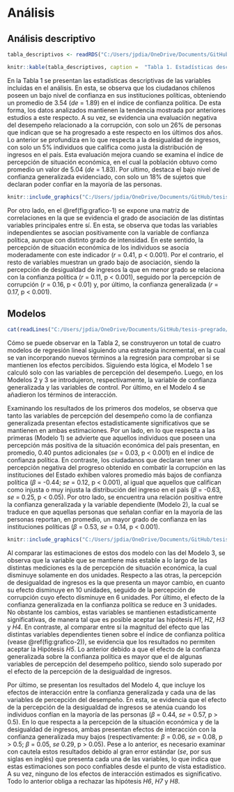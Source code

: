 # Análisis

## Análisis descriptivo

```{r, echo=FALSE}

tabla_descriptivos <- readRDS("C:/Users/jpdia/OneDrive/Documents/GitHub/tesis-pregrado/IPO/output/tables/tabla_descriptiva.rds")


```

```{r tabla-1, echo=FALSE, results='asis'}

knitr::kable(tabla_descriptivos, caption =  "Tabla 1. Estadísticas descriptivas") 

```


En la Tabla 1 se presentan las estadísticas descriptivas de las variables incluidas en el análisis. En esta, se observa que los ciudadanos chilenos poseen un bajo nivel de confianza en sus instituciones políticas, obteniendo un promedio de 3.54 (*de* = 1.89) en el índice de confianza política. De esta forma, los datos analizados mantienen la tendencia mostrada por anteriores estudios a este respecto. A su vez, se evidencia una evaluación negativa del desempeño relacionado a la corrupción, con solo un 26% de personas que indican que se ha progresado a este respecto en los últimos dos años. Lo anterior se profundiza en lo que respecta a la desigualdad de ingresos, con solo un 5% individuos que califica como justa la distribución de ingresos en el país. Esta evaluación mejora cuando se examina el índice de percepción de situación económica, en el cual la población obtuvo como promedio un valor de 5.04 (*de* = 1.83). Por ultimo, destaca el bajo nivel de confianza generalizada evidenciado, con solo un 18% de sujetos que declaran poder confiar en la mayoría de las personas.


```{r grafico-1, fig.width=8, fig.height=6, out.width='100%', fig.align='center', fig.cap="Matriz de correlaciones", echo=FALSE}

knitr::include_graphics("C:/Users/jpdia/OneDrive/Documents/GitHub/tesis-pregrado/IPO/output/graphs/corrplot.png")

```


Por otro lado, en el \@ref(fig:grafico-1) se expone una matriz de correlaciones en la que se evidencia el grado de asociación de las distintas variables principales entre sí. En esta, se observa que todas las variables independientes se asocian positivamente con la variable de confianza política, aunque con distinto grado de intensidad. En este sentido, la percepción de situación económica de los individuos se asocia moderadamente con este indicador (*r* = 0.41, p < 0.001). Por el contrario, el resto de variables muestran un grado bajo de asociación, siendo la percepción de desigualdad de ingresos la que en menor grado se relaciona con la confianza política (*r* = 0.11, p < 0.001), seguido por la percepción de corrupción (*r* = 0.16, p < 0.01) y, por último, la confianza generalizada (*r* = 0.17, p < 0.001).

## Modelos

```{r, results='asis', echo=FALSE, tab.cap="Regresiones multiples"}

cat(readLines("C:/Users/jpdia/OneDrive/Documents/GitHub/tesis-pregrado/IPO/output/tables/tabla_regresiones.html"), sep = "\n")

```




Cómo se puede observar en la Tabla 2, se construyeron un total de cuatro modelos de regresión lineal siguiendo una estrategia incremental, en la cual se van incorporando nuevos términos a la regresión para comprobar si se mantienen los efectos percibidos. Siguiendo esta lógica, el Modelo 1 se calculó solo con las variables de percepción del desempeño. Luego, en los Modelos 2 y 3 se introdujeron, respectivamente, la variable de confianza generalizada y las variables de control. Por último, en el Modelo 4 se añadieron los términos de interacción.

Examinando los resultados de los primeros dos modelos, se observa que tanto las variables de percepción del desempeño como la de confianza generalizada presentan efectos estadisticamente significativos que se mantienen en ambas estimaciones. Por un lado, en lo que respecta a las primeras (Modelo 1) se advierte que aquellos individuos que poseen una percepción más positiva de la situación económica del país presentan, en promedio, 0.40 puntos adicionales (*se* = 0.03, p < 0.001) en el índice de confianza política. En contraste, los ciudadanos que declaran tener una percepción negativa del progreso obtenido en combatir la corrupción en las instituciones del Estado exhiben valores promedio más bajos de confianza política ($\beta$ = -0.44; *se* = 0.12, p < 0.001), al igual que aquellos que califican como injusta o muy injusta la distribución del ingreso en el país ($\beta$ = -0.63, *se* = 0.25, p < 0.05). Por otro lado, se encuentra una relación positiva entre la confianza generalizada y la variable dependiente (Modelo 2), la cual se traduce en que aquellas personas que señalan confiar en la mayoría de las personas reportan, en promedio, un mayor grado de confianza en las instituciones políticas ($\beta$ = 0.53, *se* = 0.14, p < 0.001).

```{r grafico-2, fig.width= 8, fig.height=6, out.width='100%', fig.align='center', fig.cap="Gráfico 2", echo=FALSE}

knitr::include_graphics("C:/Users/jpdia/OneDrive/Documents/GitHub/tesis-pregrado/IPO/output/graphs/coeficientes.png")

```


Al comparar las estimaciones de estos dos modelo con las del Modelo 3, se observa que la variable que se mantiene más estable a lo largo de las distintas mediciones es la de percepción de situación económica, la cual disminuye solamente en dos unidades. Respecto a las otras, la percepción de desigualdad de ingresos es la que presenta un mayor cambio, en cuanto su efecto disminuye en 10 unidades, seguido de la percepción de corrupción cuyo efecto disminuye en 6 unidades. Por último, el efecto de la confianza generalizada en la confianza política se reduce en 3 unidades. No obstante los cambios, estas variables se mantienen estadisticamente significativas, de manera tal que es posible aceptar las hipótesis *H1*, *H2*, *H3* y *H4*. En contraste, al comparar entre sí la magnitud del efecto que las distintas variables dependientes tienen sobre el índice de confianza política (vease \@ref(fig:grafico-2)), se evidencia que los resultados no permiten aceptar la Hipótesis *H5*. Lo anterior debido a que el efecto de la confianza generalizada sobre la confianza política es mayor que el de algunas variables de percepción del desempeño político, siendo solo superado por el efecto de la percepción de la desigualdad de ingresos.

Por último, se presentan los resultados del Modelo 4, que incluye los efectos de interacción entre la confianza generalizada y cada una de las variables de percepción del desempeño. En esta, se evidencia que el efecto de la percepción de la desigualdad de ingresos se atenúa cuando los individuos confían en la mayoría de las personas ($\beta$ = 0.44, *se* = 0.57, p > 0.5). En lo que respecta a la percepción de la situación económica y de la desigualdad de ingresos, ambas presentan efectos de interacción con la confianza generalizada muy bajos (respectivamente: $\beta$ = 0.06, *se* = 0.08, p > 0.5; $\beta$ = 0.05, *se* 0.29, p > 0.05). Pese a lo anterior, es necesario examinar con cautela estos resultados debido al gran error estándar (*se*, por sus siglas en inglés) que presenta cada una de las variables, lo que indica que estas estimaciones son poco confiables desde el punto de vista estadístico. A su vez, ninguno de los efectos de interacción estimados es significativo. Todo lo anterior obliga a rechazar las hipótesis *H6*, *H7* y *H8*.
